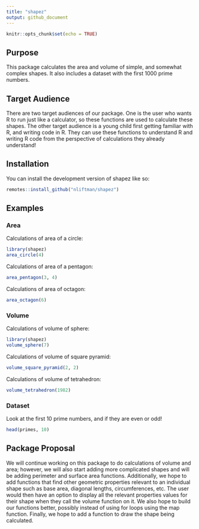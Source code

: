 ```yaml
---
title: "shapez"
output: github_document
---
```


<!-- README.md is generated from README.Rmd. Please edit that file -->

```r
knitr::opts_chunk$set(echo = TRUE)
```


## Purpose

This package calculates the area and volume of simple, and somewhat complex shapes. It also includes a dataset with the first 1000 prime numbers. 

## Target Audience

There are two target audiences of our package. One is the user who wants R to run just like a calculator, so these functions are used to calculate these shapes. The other target audience is a young child first getting familiar with R, and writing code in R. They can use these functions to understand R and writing R code from the perspective of calculations they already understand!

## Installation

You can install the development version of shapez like so:

```r
remotes::install_github("nliftman/shapez")
```

## Examples 
### Area

Calculations of area of a circle: 

```r
library(shapez)
area_circle(4)
```

Calculations of area of a pentagon:
```r
area_pentagon(3, 4)
```

Calculations of area of octagon:
```r
area_octagon(6)
```

### Volume

Calculations of volume of sphere:
```r
library(shapez)
volume_sphere(7)
```

Calculations of volume of square pyramid:
```r
volume_square_pyramid(2, 2)
```

Calculations of volume of tetrahedron:
```r
volume_tetrahedron(1982)
```

### Dataset

Look at the first 10 prime numbers, and if they are even or odd!

```r
head(primes, 10)
```


## Package Proposal

We will continue working on this package to do calculations of volume and area; however, we will also start adding more complicated shapes and will be adding perimeter and surface area functions. Additionally, we hope to add functions that find other geometric properties relevant to an individual shape such as base area, diagonal lengths, circumferences, etc. The user would then have an option to display all the relevant properties values for their shape when they call the volume function on it. We also hope to build our functions better, possibly instead of using for loops using the map function. Finally, we hope to add a function to draw the shape being calculated. 

